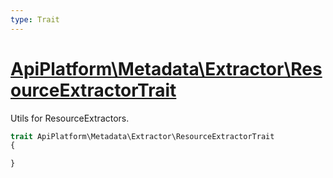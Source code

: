 ```yaml
---
type: Trait
---
```


# [ApiPlatform\Metadata\Extractor\ResourceExtractorTrait](/docs/v3.1/reference/Metadata/Extractor/ResourceExtractorTrait)

Utils for ResourceExtractors.


```php
trait ApiPlatform\Metadata\Extractor\ResourceExtractorTrait
{

}
```